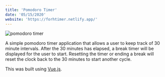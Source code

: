```yaml
---
title: 'Pomodoro Timer'
date: '05/15/2020'
website: 'https://forhtimer.netlify.app/'
---
```


![pomodoro timer](../uploads/screen-shot-2020-05-15-at-4.37.03-pm.png)

A simple pomodoro timer application that allows a user to keep track of 30 minute intervals. After the 30 minutes has elapsed, a break timer will be displayed for the user to start. Resetting the timer or ending a break will reset the clock back to the 30 minutes to start another cycle.

This was built using [Vue.js](https://vuejs.org/).
